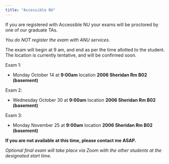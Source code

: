 ```yaml
---
title: "Accessible NU"
---
```


If you are registered with Accessible NU your exams will be proctored by one of our graduate TAs.

*You do NOT register the exam with ANU services.*

The exam will begin at 9 am, and end as per the time allotted to the student. The location is currently tentative, and will be confirmed soon.

Exam 1:

-   Monday October 14 at **9:00am** location **2006 Sheridan Rm B02 (basement)**

Exam 2:

-   Wednesday October 30 at **9:00am** location **2006 Sheridan Rm B02 (basement)**

Exam 3:

-   Monday November 25 at **9:00am** location **2006 Sheridan Rm B02 (basement)**

**If you are not available at this time, please contact me ASAP.**

*Optional final exam will take place via Zoom with the other students at the designated start time.*
